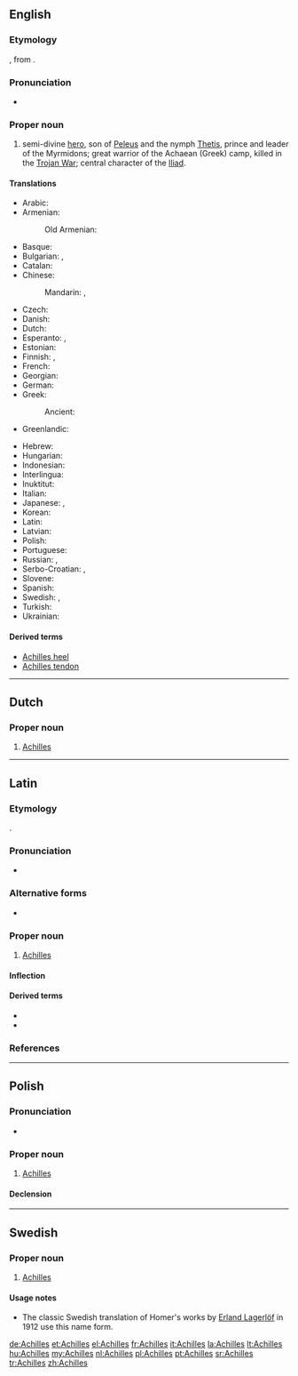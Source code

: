 ==English==

{{wikipedia}}

===Etymology===
{{borrowing|la|Achilles|lang=en}}, from {{etyl|grc|en}} {{term|Ἀχιλλεύς|lang=grc}}.

===Pronunciation===
* {{IPA|/əˈkɪliːz/|lang=en}}

===Proper noun===
{{en-proper noun}}

# {{context|Greek mythology|lang=en}} semi-divine [[hero]], son of [[Peleus]] and the nymph [[Thetis]], prince and leader of the Myrmidons; great warrior of the Achaean (Greek) camp, killed in the [[Trojan War]]; central character of the [[w:Iliad|Iliad]].

====Translations====
{{trans-top|Greek mythical hero}}
* Arabic: {{t-|ar|أخيل|m|tr='akhiil}}
* Armenian: {{t-|hy|Աքիլլես}}
*: Old Armenian: {{tø|xcl|Աքիլլէս}}
* Basque: {{t-|eu|Akil}}
* Bulgarian: {{t|bg|Ахил}}, {{t|bg|Ахилес}}
* Catalan: {{t-|ca|Aquil·les|m}}
* Chinese:
*: Mandarin: {{t|cmn|阿喀琉斯|tr=Ākāliúsī}}, {{t|cmn|阿基里斯|tr=Ājīlǐsī}}
* Czech: {{t-|cs|Achilleus|m}}
* Danish: {{t-|da|Achilleus}}
* Dutch: {{t+|nl|Achilles}}
* Esperanto: {{t-|eo|Aĥilo}}, {{t-|eo|Akilo}}
* Estonian: {{t-|et|Achilleus}}
* Finnish: {{t-|fi|Akhilleus}}, {{t-|fi|Akilles}}
* French: {{t+|fr|Achille|m}}
* Georgian: {{t-|ka|აქილევსი}}
* German: {{t+|de|Achilleus|m}}
* Greek: {{t+|el|Αχιλλέας|m}}
*: Ancient: {{tø|grc|Ἀχιλλεύς|m}}
* Greenlandic: {{t-|kl|Achilleusi}}
{{trans-mid}}
* Hebrew: {{t-|he|אכילס|tr=Ahils}}
* Hungarian: {{t+|hu|Akhilleusz}}
* Indonesian: {{t-|id|Achilles}}
* Interlingua: {{t|ia|Achilles}}
* Inuktitut: {{t|iu|ᐊᑭᓪᓕᔅ|tr=Akillis|sc=Cans}}
* Italian: {{t+|it|Achille}}
* Japanese: {{t-|ja|アキレス|tr=Akiresu}}, {{t-|ja|アキレウス|tr=Akireusu}}
* Korean: {{t-|ko|아킬레스|tr=Akilleseu|sc=Kore}}
* Latin: {{t+|la|Achillēs}}
* Latvian: {{t|lv|Achilas}}
* Polish: {{t+|pl|Achilles|m}}
* Portuguese: {{t+|pt|Aquiles}}
* Russian: {{t+|ru|Ахилл|m}}, {{t+|ru|Ахиллес|m}}
* Serbo-Croatian: {{t-|sh|Ahil|m}}, {{t-|sh|Ahilej|m}}
* Slovene: {{t-|sl|Ahíl|m}}
* Spanish: {{t+|es|Aquiles|m}}
* Swedish: {{t-|sv|Akilles}}, {{t-|sv|Achilles}}
* Turkish: {{t-|tr|Aşil}}
* Ukrainian: {{t-|uk|Ахіллес|m}}
{{trans-bottom}}

====Derived terms====
* [[Achilles heel]]
* [[Achilles tendon]]

----

==Dutch==

===Proper noun===
{{nl-proper noun}}

# [[#English|Achilles]]

----

==Latin==

===Etymology===
{{borrowing|grc|Ἀχιλλεύς|lang=la}}.

===Pronunciation===
* {{audio|La-ecc-Achilles.ogg|audio (ecclesiastical)}}

===Alternative forms===
* {{l/la|Achillēūs}}

===Proper noun===
{{la-proper noun|Achilles|Achillis|Achillis|m|third}}

# [[#English|Achilles]]

====Inflection====
{{la-decl-3rd|Achilles|Achill}}

====Derived terms====
* {{l/la|Achillēus}}
* {{l/la|Achillīdes}}

===References===
{{R:Cassells}}

----

==Polish==
{{wikipedia|lang=pl}}

===Pronunciation===
* {{audio|Pl-Achilles.ogg|Audio}}

===Proper noun===
{{head|pl|proper noun|g=m}}

# {{context|Greek mythology|lang=pl}} [[#English|Achilles]]

====Declension====
{{pl-decl-noun-sing|Achilles|Achillesa|Achillesowi|Achillesa|Achillesem|Achillesie|Achillesie}}

----

==Swedish==

===Proper noun===
{{head|sv|proper noun}}

# {{context|Greek mythology|lang=sv}} [[#English|Achilles]]

====Usage notes====
* The classic Swedish translation of Homer's works by [[w:sv:Erland Lagerlöf|Erland Lagerlöf]] in 1912 use this name form.

[[de:Achilles]]
[[et:Achilles]]
[[el:Achilles]]
[[fr:Achilles]]
[[it:Achilles]]
[[la:Achilles]]
[[lt:Achilles]]
[[hu:Achilles]]
[[my:Achilles]]
[[nl:Achilles]]
[[pl:Achilles]]
[[pt:Achilles]]
[[sr:Achilles]]
[[tr:Achilles]]
[[zh:Achilles]]